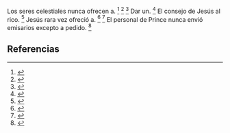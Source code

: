 Los seres celestiales nunca ofrecen a. <ref>{{lib|LU|33|5|2}}</ref> <ref>{{lib|LU|43|4|2}}</ref> <ref>{{lib|LU|55|4|16}}</ref> Dar un. <ref>{{lib|LU|48|7|16}}</ref> El consejo de Jesús al rico. <ref>{{lib|LU|132|5}}</ref> Jesús rara vez ofreció a. <ref>{{lib|LU|129|1|9}}</ref> <ref>{{lib|LU|132|5|2,14}}</ref> El personal de Prince nunca envió emisarios excepto a pedido. <ref>{{lib|LU|66|6|5}}</ref> 

== Referencias ==

<references />
